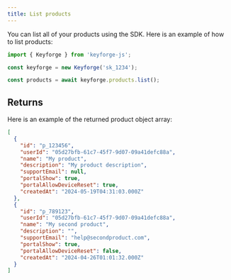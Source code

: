 ```yaml
---
title: List products
---
```


You can list all of your products using the SDK. Here is an example of how to list products:

```js
import { Keyforge } from 'keyforge-js';

const keyforge = new Keyforge('sk_1234');

const products = await keyforge.products.list();
```

## Returns

Here is an example of the returned product object array:

```json
[
  {
    "id": "p_123456",
    "userId": "05d27bfb-61c7-45f7-9d07-09a41defc88a",
    "name": "My product",
    "description": "My product description",
    "supportEmail": null,
    "portalShow": true,
    "portalAllowDeviceReset": true,
    "createdAt": "2024-05-19T04:31:03.000Z"
  },
  {
    "id": "p_789123",
    "userId": "05d27bfb-61c7-45f7-9d07-09a41defc88a",
    "name": "My second product",
    "description": "",
    "supportEmail": "help@secondproduct.com",
    "portalShow": true,
    "portalAllowDeviceReset": false,
    "createdAt": "2024-04-26T01:01:32.000Z"
  }
]
```
